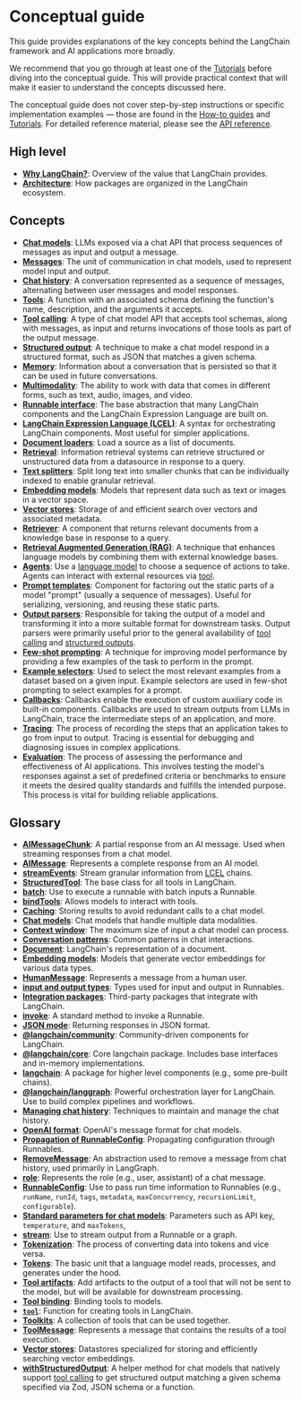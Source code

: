 # Conceptual guide

This guide provides explanations of the key concepts behind the LangChain framework and AI applications more broadly.

We recommend that you go through at least one of the [Tutorials](/docs/tutorials) before diving into the conceptual guide. This will provide practical context that will make it easier to understand the concepts discussed here.

The conceptual guide does not cover step-by-step instructions or specific implementation examples — those are found in the [How-to guides](/docs/how_to/) and [Tutorials](/docs/tutorials). For detailed reference material, please see the [API reference](https://api.js.langchain.com/).

## High level

- **[Why LangChain?](/docs/concepts/why_langchain)**: Overview of the value that LangChain provides.
- **[Architecture](/docs/concepts/architecture)**: How packages are organized in the LangChain ecosystem.

## Concepts

- **[Chat models](/docs/concepts/chat_models)**: LLMs exposed via a chat API that process sequences of messages as input and output a message.
- **[Messages](/docs/concepts/messages)**: The unit of communication in chat models, used to represent model input and output.
- **[Chat history](/docs/concepts/chat_history)**: A conversation represented as a sequence of messages, alternating between user messages and model responses.
- **[Tools](/docs/concepts/tools)**: A function with an associated schema defining the function's name, description, and the arguments it accepts.
- **[Tool calling](/docs/concepts/tool_calling)**: A type of chat model API that accepts tool schemas, along with messages, as input and returns invocations of those tools as part of the output message.
- **[Structured output](/docs/concepts/structured_outputs)**: A technique to make a chat model respond in a structured format, such as JSON that matches a given schema.
- **[Memory](https://langchain-ai.github.io/langgraphjs/concepts/memory/)**: Information about a conversation that is persisted so that it can be used in future conversations.
- **[Multimodality](/docs/concepts/multimodality)**: The ability to work with data that comes in different forms, such as text, audio, images, and video.
- **[Runnable interface](/docs/concepts/runnables)**: The base abstraction that many LangChain components and the LangChain Expression Language are built on.
- **[LangChain Expression Language (LCEL)](/docs/concepts/lcel)**: A syntax for orchestrating LangChain components. Most useful for simpler applications.
- **[Document loaders](/docs/concepts/document_loaders)**: Load a source as a list of documents.
- **[Retrieval](/docs/concepts/retrieval)**: Information retrieval systems can retrieve structured or unstructured data from a datasource in response to a query.
- **[Text splitters](/docs/concepts/text_splitters)**: Split long text into smaller chunks that can be individually indexed to enable granular retrieval.
- **[Embedding models](/docs/concepts/embedding_models)**: Models that represent data such as text or images in a vector space.
- **[Vector stores](/docs/concepts/vectorstores)**: Storage of and efficient search over vectors and associated metadata.
- **[Retriever](/docs/concepts/retrievers)**: A component that returns relevant documents from a knowledge base in response to a query.
- **[Retrieval Augmented Generation (RAG)](/docs/concepts/rag)**: A technique that enhances language models by combining them with external knowledge bases.
- **[Agents](/docs/concepts/agents)**: Use a [language model](/docs/concepts/chat_models) to choose a sequence of actions to take. Agents can interact with external resources via [tool](/docs/concepts/tools).
- **[Prompt templates](/docs/concepts/prompt_templates)**: Component for factoring out the static parts of a model "prompt" (usually a sequence of messages). Useful for serializing, versioning, and reusing these static parts.
- **[Output parsers](/docs/concepts/output_parsers)**: Responsible for taking the output of a model and transforming it into a more suitable format for downstream tasks. Output parsers were primarily useful prior to the general availability of [tool calling](/docs/concepts/tool_calling) and [structured outputs](/docs/concepts/structured_outputs).
- **[Few-shot prompting](/docs/concepts/few_shot_prompting)**: A technique for improving model performance by providing a few examples of the task to perform in the prompt.
- **[Example selectors](/docs/concepts/example_selectors)**: Used to select the most relevant examples from a dataset based on a given input. Example selectors are used in few-shot prompting to select examples for a prompt.
- **[Callbacks](/docs/concepts/callbacks)**: Callbacks enable the execution of custom auxiliary code in built-in components. Callbacks are used to stream outputs from LLMs in LangChain, trace the intermediate steps of an application, and more.
- **[Tracing](/docs/concepts/tracing)**: The process of recording the steps that an application takes to go from input to output. Tracing is essential for debugging and diagnosing issues in complex applications.
- **[Evaluation](/docs/concepts/evaluation)**: The process of assessing the performance and effectiveness of AI applications. This involves testing the model's responses against a set of predefined criteria or benchmarks to ensure it meets the desired quality standards and fulfills the intended purpose. This process is vital for building reliable applications.

## Glossary

- **[AIMessageChunk](/docs/concepts/messages#aimessagechunk)**: A partial response from an AI message. Used when streaming responses from a chat model.
- **[AIMessage](/docs/concepts/messages#aimessage)**: Represents a complete response from an AI model.
- **[streamEvents](/docs/concepts/streaming#streamevents)**: Stream granular information from [LCEL](/docs/concepts/lcel) chains.
- **[StructuredTool](/docs/concepts/tools#structuredtool)**: The base class for all tools in LangChain.
- **[batch](/docs/concepts/runnables)**: Use to execute a runnable with batch inputs a Runnable.
- **[bindTools](/docs/concepts/chat_models#bind-tools)**: Allows models to interact with tools.
- **[Caching](/docs/concepts/chat_models#caching)**: Storing results to avoid redundant calls to a chat model.
- **[Chat models](/docs/concepts/multimodality#chat-models)**: Chat models that handle multiple data modalities.
- **[Context window](/docs/concepts/chat_models#context-window)**: The maximum size of input a chat model can process.
- **[Conversation patterns](/docs/concepts/chat_history#conversation-patterns)**: Common patterns in chat interactions.
- **[Document](https://api.js.langchain.com/classes/_langchain_core.documents.Document.html)**: LangChain's representation of a document.
- **[Embedding models](/docs/concepts/multimodality#embedding-models)**: Models that generate vector embeddings for various data types.
- **[HumanMessage](/docs/concepts/messages#humanmessage)**: Represents a message from a human user.
- **[input and output types](/docs/concepts/runnables#input-and-output-types)**: Types used for input and output in Runnables.
- **[Integration packages](/docs/concepts/architecture#partner-packages)**: Third-party packages that integrate with LangChain.
- **[invoke](/docs/concepts/runnables)**: A standard method to invoke a Runnable.
- **[JSON mode](/docs/concepts/structured_outputs#json-mode)**: Returning responses in JSON format.
- **[@langchain/community](/docs/concepts/architecture#langchain-community)**: Community-driven components for LangChain.
- **[@langchain/core](/docs/concepts/architecture#langchain-core)**: Core langchain package. Includes base interfaces and in-memory implementations.
- **[langchain](/docs/concepts/architecture#langchain)**: A package for higher level components (e.g., some pre-built chains).
- **[@langchain/langgraph](/docs/concepts/architecture#langgraph)**: Powerful orchestration layer for LangChain. Use to build complex pipelines and workflows.
- **[Managing chat history](/docs/concepts/chat_history#managing-chat-history)**: Techniques to maintain and manage the chat history.
- **[OpenAI format](/docs/concepts/messages#openai-format)**: OpenAI's message format for chat models.
- **[Propagation of RunnableConfig](/docs/concepts/runnables#propagation-of-runnableconfig)**: Propagating configuration through Runnables.
- **[RemoveMessage](/docs/concepts/messages#removemessage)**: An abstraction used to remove a message from chat history, used primarily in LangGraph.
- **[role](/docs/concepts/messages#role)**: Represents the role (e.g., user, assistant) of a chat message.
- **[RunnableConfig](/docs/concepts/runnables#runnableconfig)**: Use to pass run time information to Runnables (e.g., `runName`, `runId`, `tags`, `metadata`, `maxConcurrency`, `recursionLimit`, `configurable`).
- **[Standard parameters for chat models](/docs/concepts/chat_models#standard-parameters)**: Parameters such as API key, `temperature`, and `maxTokens`,
- **[stream](/docs/concepts/streaming)**: Use to stream output from a Runnable or a graph.
- **[Tokenization](/docs/concepts/tokens)**: The process of converting data into tokens and vice versa.
- **[Tokens](/docs/concepts/tokens)**: The basic unit that a language model reads, processes, and generates under the hood.
- **[Tool artifacts](/docs/concepts/tools#tool-artifacts)**: Add artifacts to the output of a tool that will not be sent to the model, but will be available for downstream processing.
- **[Tool binding](/docs/concepts/tool_calling#tool-binding)**: Binding tools to models.
- **[`tool`](/docs/concepts/tools)**: Function for creating tools in LangChain.
- **[Toolkits](/docs/concepts/tools#toolkits)**: A collection of tools that can be used together.
- **[ToolMessage](/docs/concepts/messages#toolmessage)**: Represents a message that contains the results of a tool execution.
- **[Vector stores](/docs/concepts/vectorstores)**: Datastores specialized for storing and efficiently searching vector embeddings.
- **[withStructuredOutput](/docs/concepts/structured_outputs/#structured-output-method)**: A helper method for chat models that natively support [tool calling](/docs/concepts/tool_calling) to get structured output matching a given schema specified via Zod, JSON schema or a function.
